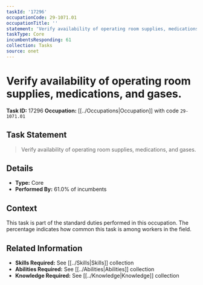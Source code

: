 ```yaml
---
taskId: '17296'
occupationCode: 29-1071.01
occupationTitle: ''
statement: 'Verify availability of operating room supplies, medications, and gases.'
taskType: Core
incumbentsResponding: 61
collection: Tasks
source: onet
---
```

# Verify availability of operating room supplies, medications, and gases.

**Task ID:** 17296
**Occupation:** [[../Occupations|Occupation]] with code `29-1071.01`

## Task Statement

> Verify availability of operating room supplies, medications, and gases.

## Details

- **Type:** Core
- **Performed By:** 61.0% of incumbents

## Context

This task is part of the standard duties performed in this occupation. The percentage indicates how common this task is among workers in the field.

## Related Information

- **Skills Required:** See [[../Skills|Skills]] collection
- **Abilities Required:** See [[../Abilities|Abilities]] collection
- **Knowledge Required:** See [[../Knowledge|Knowledge]] collection
